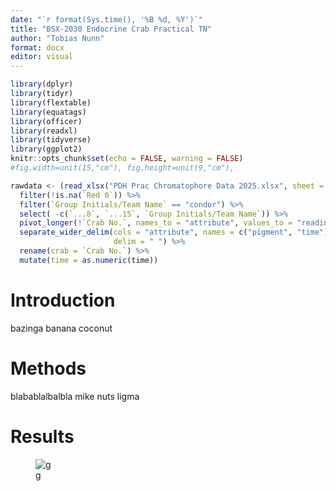 ```yaml
---
date: "`r format(Sys.time(), '%B %d, %Y')`"
title: "BSX-2030 Endocrine Crab Practical TN"
author: "Tobias Nunn"
format: docx
editor: visual
---
```


```r
library(dplyr)
library(tidyr)
library(flextable)
library(equatags)
library(officer)
library(readxl)
library(tidyverse)
library(ggplot2)
knitr::opts_chunk$set(echo = FALSE, warning = FALSE)
#fig.width=unit(15,"cm"), fig.height=unit(9,"cm"),
```

```r

rawdata <- (read_xlsx("PDH Prac Chromatophore Data 2025.xlsx", sheet = "Light Mon PM") %>% 
  filter(!is.na(`Red 0`)) %>% 
  filter(`Group Initials/Team Name` == "condor") %>% 
  select( -c(`...8`, `...15`, `Group Initials/Team Name`)) %>% 
  pivot_longer(!`Crab No.`, names_to = "attribute", values_to = "reading")) %>% 
  separate_wider_delim(cols = "attribute", names = c("pigment", "time"),
                       delim = " ") %>% 
  rename(crab = `Crab No.`) %>% 
  mutate(time = as.numeric(time))
```

# Introduction

bazinga banana coconut

# Methods

blabablalbalbla mike nuts ligma

# Results

![g](goodgraph.png)
